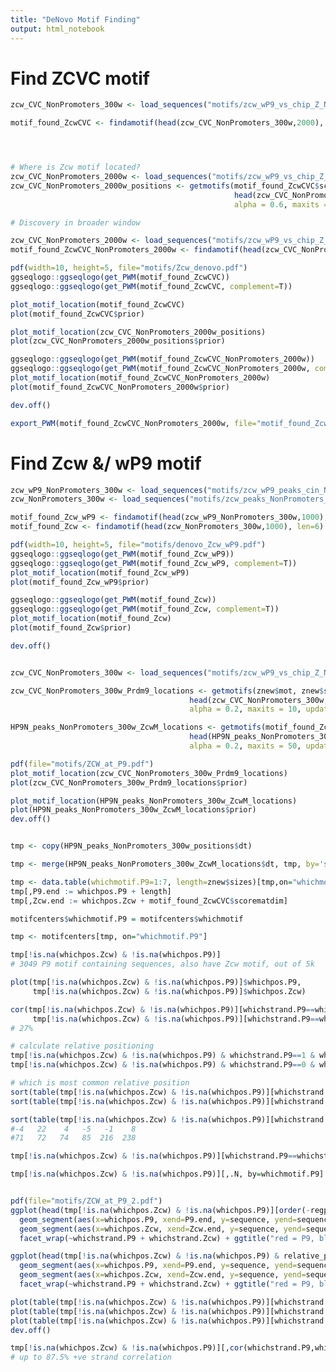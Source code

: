 ```yaml
---
title: "DeNovo Motif Finding"
output: html_notebook
---
```



# Find ZCVC motif

```r

zcw_CVC_NonPromoters_300w <- load_sequences("motifs/zcw_wP9_vs_chip_Z_NonPromoters_2000w.fasta", flank=250)

motif_found_ZcwCVC <- findamotif(head(zcw_CVC_NonPromoters_300w,2000), len=7, motif_rank=1, seed=138624)




# Where is Zcw motif located?
zcw_CVC_NonPromoters_2000w <- load_sequences("motifs/zcw_wP9_vs_chip_Z_NonPromoters_2000w.fasta", flank=1000, sm.rm=F)
zcw_CVC_NonPromoters_2000w_positions <- getmotifs(motif_found_ZcwCVC$scoremat, nrow(motif_found_ZcwCVC$scoremat), 
                                                  head(zcw_CVC_NonPromoters_2000w,1000), maxwidth = max(nchar(zcw_CVC_NonPromoters_2000w)),
                                                  alpha = 0.6, maxits = 10, updatemot = 0, ourprior = rep(0.1, 10))

# Discovery in broader window

zcw_CVC_NonPromoters_2000w <- load_sequences("motifs/zcw_wP9_vs_chip_Z_NonPromoters_2000w.fasta", flank=500)
motif_found_ZcwCVC_NonPromoters_2000w <- findamotif(head(zcw_CVC_NonPromoters_2000w,1000), len=7, seed=286438, nits=50)

pdf(width=10, height=5, file="motifs/Zcw_denovo.pdf")
ggseqlogo::ggseqlogo(get_PWM(motif_found_ZcwCVC))
ggseqlogo::ggseqlogo(get_PWM(motif_found_ZcwCVC, complement=T))

plot_motif_location(motif_found_ZcwCVC)
plot(motif_found_ZcwCVC$prior)

plot_motif_location(zcw_CVC_NonPromoters_2000w_positions)
plot(zcw_CVC_NonPromoters_2000w_positions$prior)

ggseqlogo::ggseqlogo(get_PWM(motif_found_ZcwCVC_NonPromoters_2000w))
ggseqlogo::ggseqlogo(get_PWM(motif_found_ZcwCVC_NonPromoters_2000w, complement=T))
plot_motif_location(motif_found_ZcwCVC_NonPromoters_2000w)
plot(motif_found_ZcwCVC_NonPromoters_2000w$prior)

dev.off()

export_PWM(motif_found_ZcwCVC_NonPromoters_2000w, file="motif_found_ZcwCVC_NonPromoters_2000w.pwm", name="motif_found_ZcwCVC_NonPromoters_2000w")
```

# Find Zcw &/ wP9 motif

```r
zcw_wP9_NonPromoters_300w <- load_sequences("motifs/zcw_wP9_peaks_cin_NonPromoters_300w.fasta")
zcw_NonPromoters_300w <- load_sequences("motifs/zcw_peaks_NonPromoters_300w.fasta")

motif_found_Zcw_wP9 <- findamotif(head(zcw_wP9_NonPromoters_300w,1000), len=6)
motif_found_Zcw <- findamotif(head(zcw_NonPromoters_300w,1000), len=6)

pdf(width=10, height=5, file="motifs/denovo_Zcw_wP9.pdf")
ggseqlogo::ggseqlogo(get_PWM(motif_found_Zcw_wP9))
ggseqlogo::ggseqlogo(get_PWM(motif_found_Zcw_wP9, complement=T))
plot_motif_location(motif_found_Zcw_wP9)
plot(motif_found_Zcw_wP9$prior)

ggseqlogo::ggseqlogo(get_PWM(motif_found_Zcw))
ggseqlogo::ggseqlogo(get_PWM(motif_found_Zcw, complement=T))
plot_motif_location(motif_found_Zcw)
plot(motif_found_Zcw$prior)

dev.off()



```


```r
zcw_CVC_NonPromoters_300w <- load_sequences("motifs/zcw_wP9_vs_chip_Z_NonPromoters_2000w.fasta", flank=500)

zcw_CVC_NonPromoters_300w_Prdm9_locations <- getmotifs(znew$mot, znew$sizes, 
                                        head(zcw_CVC_NonPromoters_300w,1000), maxwidth = max(nchar(zcw_CVC_NonPromoters_300w)),
                                        alpha = 0.2, maxits = 10, updatemot = 0, ourprior = znew$prior, updateprior=1)

HP9N_peaks_NonPromoters_300w_ZcwM_locations <- getmotifs(motif_found_ZcwCVC$scoremat, motif_found_ZcwCVC$scorematdim, 
                                        head(HP9N_peaks_NonPromoters_300w,5000), maxwidth = max(nchar(HP9N_peaks_NonPromoters_300w)),
                                        alpha = 0.2, maxits = 50, updatemot = 0, ourprior = motif_found_ZcwCVC$prior, updateprior=1)

pdf(file="motifs/ZCW_at_P9.pdf")
plot_motif_location(zcw_CVC_NonPromoters_300w_Prdm9_locations)
plot(zcw_CVC_NonPromoters_300w_Prdm9_locations$prior)

plot_motif_location(HP9N_peaks_NonPromoters_300w_ZcwM_locations)
plot(HP9N_peaks_NonPromoters_300w_ZcwM_locations$prior)
dev.off()


tmp <- copy(HP9N_peaks_NonPromoters_300w_positions$dt)

tmp <- merge(HP9N_peaks_NonPromoters_300w_ZcwM_locations$dt, tmp, by='sequence', suffixes = c(".Zcw",".P9"), all=T)[!(is.na(whichpos.Zcw) & is.na(whichpos.P9))]

tmp <- data.table(whichmotif.P9=1:7, length=znew$sizes)[tmp,on="whichmotif.P9"]
tmp[,P9.end := whichpos.P9 + length]
tmp[,Zcw.end := whichpos.Zcw + motif_found_ZcwCVC$scorematdim]

motifcenters$whichmotif.P9 = motifcenters$whichmotif

tmp <- motifcenters[tmp, on="whichmotif.P9"]

tmp[!is.na(whichpos.Zcw) & !is.na(whichpos.P9)]
# 3049 P9 motif containing sequences, also have Zcw motif, out of 5k

plot(tmp[!is.na(whichpos.Zcw) & !is.na(whichpos.P9)]$whichpos.P9,
     tmp[!is.na(whichpos.Zcw) & !is.na(whichpos.P9)]$whichpos.Zcw)

cor(tmp[!is.na(whichpos.Zcw) & !is.na(whichpos.P9)][whichstrand.P9==whichstrand.Zcw]$whichpos.P9,
     tmp[!is.na(whichpos.Zcw) & !is.na(whichpos.P9)][whichstrand.P9==whichstrand.Zcw]$whichpos.Zcw, method="spearman")
# 27%

# calculate relative positioning
tmp[!is.na(whichpos.Zcw) & !is.na(whichpos.P9) & whichstrand.P9==1 & whichstrand.Zcw==1 ,relative_position := whichpos.P9 + motifcenterZF4T - whichpos.Zcw]
tmp[!is.na(whichpos.Zcw) & !is.na(whichpos.P9) & whichstrand.P9==0 & whichstrand.Zcw==0 ,relative_position := -1 * (whichpos.P9 + length - motifcenterZF4T - Zcw.end)]

# which is most common relative position
sort(table(tmp[!is.na(whichpos.Zcw) & !is.na(whichpos.P9)][whichstrand.P9==1 & whichstrand.Zcw==1]$relative_position))
sort(table(tmp[!is.na(whichpos.Zcw) & !is.na(whichpos.P9)][whichstrand.P9==0 & whichstrand.Zcw==0]$relative_position))

sort(table(tmp[!is.na(whichpos.Zcw) & !is.na(whichpos.P9)][whichstrand.P9==whichstrand.Zcw]$relative_position))
#-4   22    4   -5   -1    8
#71   72   74   85  216  238

tmp[!is.na(whichpos.Zcw) & !is.na(whichpos.P9)][whichstrand.P9==whichstrand.Zcw, mean(relative_position), by=whichmotif.P9]

tmp[!is.na(whichpos.Zcw) & !is.na(whichpos.P9)][,.N, by=whichmotif.P9]


pdf(file="motifs/ZCW_at_P9_2.pdf")
ggplot(head(tmp[!is.na(whichpos.Zcw) & !is.na(whichpos.P9)][order(-regprob.Zcw-regprob.P9)],250)) +
  geom_segment(aes(x=whichpos.P9, xend=P9.end, y=sequence, yend=sequence), size=1, alpha=0.5, colour="red") +
  geom_segment(aes(x=whichpos.Zcw, xend=Zcw.end, y=sequence, yend=sequence), size=1, alpha=0.5, colour="blue") +
  facet_wrap(~whichstrand.P9 + whichstrand.Zcw) + ggtitle("red = P9, blue = Zcw motif, 0/1 = strand, most confident")

ggplot(head(tmp[!is.na(whichpos.Zcw) & !is.na(whichpos.P9) & relative_position==8][order(-regprob.Zcw-regprob.P9)],250)) +
  geom_segment(aes(x=whichpos.P9, xend=P9.end, y=sequence, yend=sequence), size=1, alpha=0.5, colour="red") +
  geom_segment(aes(x=whichpos.Zcw, xend=Zcw.end, y=sequence, yend=sequence), size=1, alpha=0.5, colour="blue") +
  facet_wrap(~whichstrand.P9 + whichstrand.Zcw) + ggtitle("red = P9, blue = Zcw motif, 0/1 = strand, relative_position=8")

plot(table(tmp[!is.na(whichpos.Zcw) & !is.na(whichpos.P9)][whichstrand.P9==whichstrand.Zcw]$relative_position), xlim=c(-20,50))
plot(table(tmp[!is.na(whichpos.Zcw) & !is.na(whichpos.P9)][whichstrand.P9==whichstrand.Zcw & whichmotif.P9!=1]$relative_position), xlim=c(-20,50))
plot(table(tmp[!is.na(whichpos.Zcw) & !is.na(whichpos.P9)][whichstrand.P9==whichstrand.Zcw & whichmotif.P9==1]$relative_position), xlim=c(-20,50))
dev.off()

tmp[!is.na(whichpos.Zcw) & !is.na(whichpos.P9)][,cor(whichstrand.P9,whichstrand.Zcw), by=whichmotif.P9]
# up to 87.5% +ve strand correlation

```
